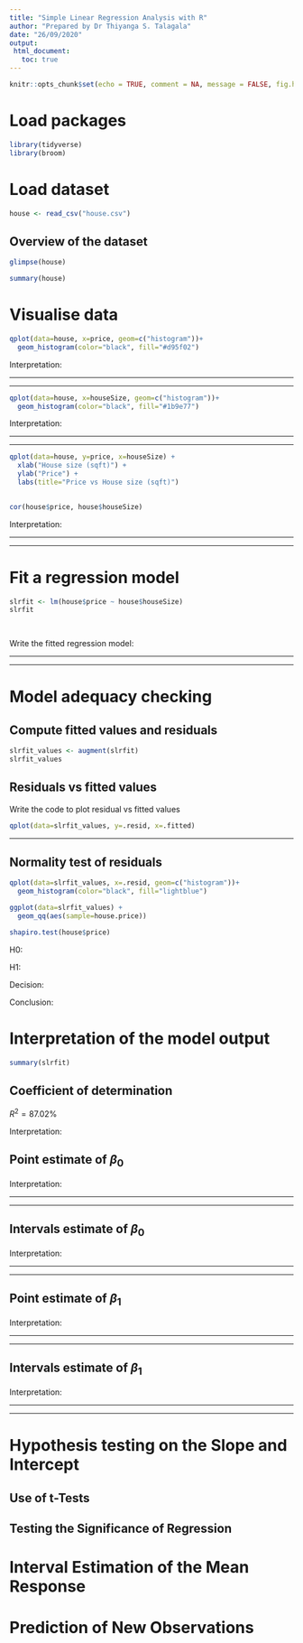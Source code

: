 ```yaml
---
title: "Simple Linear Regression Analysis with R"
author: "Prepared by Dr Thiyanga S. Talagala"
date: "26/09/2020"
output: 
 html_document:
   toc: true
---
```


```r
knitr::opts_chunk$set(echo = TRUE, comment = NA, message = FALSE, fig.height = 5, fig.width = 5)
```

# Load packages

```r
library(tidyverse)
library(broom)

```

# Load dataset

```r
house <- read_csv("house.csv")

```

## Overview of the dataset

```r
glimpse(house)
```


```r
summary(house)
```

# Visualise data

```r
qplot(data=house, x=price, geom=c("histogram"))+
  geom_histogram(color="black", fill="#d95f02")
```

Interpretation:


__________________


___________________

```r
qplot(data=house, x=houseSize, geom=c("histogram"))+
  geom_histogram(color="black", fill="#1b9e77")
```

Interpretation: 


___________________

___________________


```r
qplot(data=house, y=price, x=houseSize) + 
  xlab("House size (sqft)") + 
  ylab("Price") + 
  labs(title="Price vs House size (sqft)")
  
```


```r

cor(house$price, house$houseSize)
```

Interpretation: 


___________________

___________________





# Fit a regression model

```r
slrfit <- lm(house$price ~ house$houseSize)
slrfit

  
```

Write the fitted regression model:

___________________

___________________


# Model adequacy checking

## Compute fitted values and residuals

```r
slrfit_values <- augment(slrfit)
slrfit_values
```

## Residuals vs fitted values

Write the code to plot residual vs fitted values

```r
qplot(data=slrfit_values, y=.resid, x=.fitted)

```

___________________


## Normality test of residuals


```r
qplot(data=slrfit_values, x=.resid, geom=c("histogram"))+
  geom_histogram(color="black", fill="lightblue")
```

```r
ggplot(data=slrfit_values) + 
  geom_qq(aes(sample=house.price))
```

```r
shapiro.test(house$price)
```

H0:

H1: 

Decision:

Conclusion: 




# Interpretation of the model output

```r
summary(slrfit)
```

## Coefficient of determination

$R^2 = 87.02\%$

Interpretation: 

## Point estimate of $\beta_0$

Interpretation: 


___________________

___________________


## Intervals estimate of $\beta_0$

Interpretation: 


___________________

___________________


## Point estimate of $\beta_1$

Interpretation: 


___________________

___________________


## Intervals estimate of $\beta_1$

Interpretation: 


___________________

___________________

# Hypothesis testing on the Slope and Intercept

## Use of t-Tests

## Testing the Significance of Regression

# Interval Estimation of the Mean Response

# Prediction of New Observations





